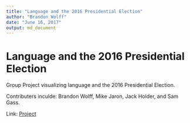 ```yaml
---
title: "Language and the 2016 Presidential Election"
author: "Brandon Wolff"
date: "June 16, 2017"
output: md_document
---
```


# Language and the 2016 Presidential Election

Group Project visualizing language and the 2016 Presidential Election.

Contributers inculde: Brandon Wolff, Mike Jaron, Jack Holder, and Sam Gass.

Link: [Project](https://thebestdatavisualizationproject.shinyapps.io/team_america/)
